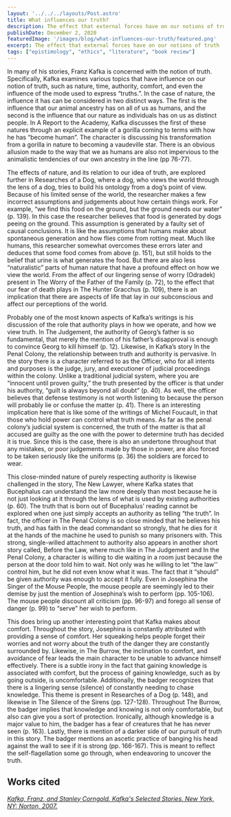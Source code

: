 ---
layout: '../../../layouts/Post.astro'
title: What influences our truth?
description: The effect that external forces have on our notions of truth
publishDate: December 2, 2020
featuredImage: '/images/blog/what-influences-our-truth/featured.png'
excerpt: The effect that external forces have on our notions of truth
tags: ["epistimology", "ethics", "literature", "book review"]
---

In many of his stories, Franz Kafka is concerned with the notion of truth. Specifically, Kafka examines various topics that have influence on our notion of truth, such as nature, time, authority, comfort, and even the influence of the mode used to express “truths.”. In the case of nature, the influence it has can be considered in two distinct ways. The first is the influence that our animal ancestry has on all of us as humans, and the second is the influence that our nature as individuals has on us as distinct people. In A Report to the Academy, Kafka discusses the first of these natures through an explicit example of a gorilla coming to terms with how he has “become human”. The character is discussing his transformation from a gorilla in nature to becoming a vaudeville star. There is an obvious allusion made to the way that we as humans are also not impervious to the animalistic tendencies of our own ancestry in the line (pp 76-77). 

The effects of nature, and its relation to our idea of truth, are explored further in Researches of a Dog, where a dog, who views the world through the lens of a dog, tries to build his ontology from a dog’s point of view. Because of his limited sense of the world, the researcher makes a few incorrect assumptions and judgements about how certain things work. For example, “we find this food on the ground, but the ground needs our water” (p. 139). In this case the researcher believes that food is generated by dogs peeing on the ground. This assumption is generated by a faulty set of causal conclusions. It is like the assumptions that humans make about spontaneous generation and how flies come from rotting meat. Much like humans, this researcher somewhat overcomes these errors later and deduces that some food comes from above (p. 151), but still holds to the belief that urine is what generates the food. But there are also less “naturalistic” parts of human nature that have a profound effect on how we view the world. From the affect of our lingering sense of worry (Odradek) present in The Worry of the Father of the Family (p. 72), to the effect that our fear of death plays in The Hunter Gracchus (p. 109), there is an implication that there are aspects of life that lay in our subconscious and affect our perceptions of the world.

Probably one of the most known aspects of Kafka’s writings is his discussion of the role that authority plays in how we operate, and how we view truth. In The Judgement, the authority of Georg’s father is so fundamental, that merely the mention of his father’s disapproval is enough to convince Georg to kill himself (p. 12). Likewise, in Kafka’s story In the Penal Colony, the relationship between truth and authority is pervasive. In the story there is a character referred to as the Officer, who for all intents and purposes is the judge, jury, and executioner of judicial proceedings within the colony. Unlike a traditional judicial system, where you are “innocent until proven guilty,” the truth presented by the officer is that under his authority, “guilt is always beyond all doubt” (p. 40). As well, the officer believes that defense testimony is not worth listening to because the person will probably lie or confuse the matter (p. 41). There is an interesting implication here that is like some of the writings of Michel Foucault, in that those who hold power can control what truth means. As far as the penal colony’s judicial system is concerned, the truth of the matter is that all accused are guilty as the one with the power to determine truth has decided it is true. Since this is the case, there is also an undertone throughout that any mistakes, or poor judgements made by those in power, are also forced to be taken seriously like the uniforms (p. 36) the soldiers are forced to wear.

This close-minded nature of purely respecting authority is likewise challenged in the story, The New Lawyer, where Kafka states that Bucephalus can understand the law more deeply than most because he is not just looking at it through the lens of what is used by existing authorities (p. 60). The truth that is born out of Bucephalus’ reading cannot be explored when one just simply accepts an authority as telling “the truth”. In fact, the officer in The Penal Colony is so close minded that he believes his truth, and has faith in the dead commandant so strongly, that he dies for it at the hands of the machine he used to punish so many prisoners with. This strong, single-willed attachment to authority also appears in another short story called, Before the Law, where much like in The Judgement and In the Penal Colony, a character is willing to die waiting in a room just because the person at the door told him to wait. Not only was he willing to let “the law'' control him, but he did not even know what it was. The fact that it “should” be given authority was enough to accept it fully. Even in Josephina the Singer of the Mouse People, the mouse people are seemingly led to their demise by just the mention of Josephina’s wish to perform (pp. 105-106). The mouse people discount all criticism (pp. 96-97) and forego all sense of danger (p. 99) to “serve” her wish to perform.

This does bring up another interesting point that Kafka makes about comfort. Throughout the story, Josephina is constantly attributed with providing a sense of comfort. Her squeaking helps people forget their worries and not worry about the truth of the danger they are constantly surrounded by. Likewise, in The Burrow, the inclination to comfort, and avoidance of fear leads the main character to be unable to advance himself effectively. There is a subtle irony in the fact that gaining knowledge is associated with comfort, but the process of gaining knowledge, such as by going outside, is uncomfortable. Additionally, the badger recognizes that there is a lingering sense (silence) of constantly needing to chase knowledge. This theme is present in Researches of a Dog (p. 148), and likewise in The Silence of the Sirens (pp. 127-128). Throughout The Burrow, the badger implies that knowledge and knowing is not only comfortable, but also can give you a sort of protection. Ironically, although knowledge is a major value to him, the badger has a fear of creatures that he has never seen (p. 163). Lastly, there is mention of a darker side of our pursuit of truth in this story. The badger mentions an ascetic practice of banging his head against the wall to see if it is strong (pp. 166-167). This is meant to reflect the self-flagellation some go through, when endeavoring to uncover the truth.

## Works cited

[*Kafka, Franz, and Stanley Corngold. Kafka's Selected Stories. New York, NY: Norton, 2007.*](https://isbnsearch.org/isbn/9780393924794)
